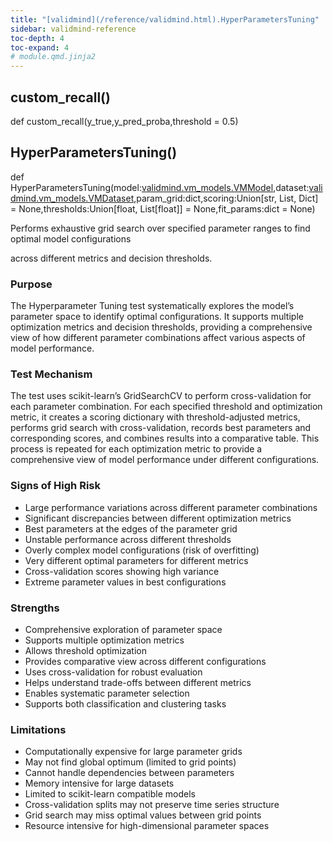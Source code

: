 ```yaml
---
title: "[validmind](/reference/validmind.html).HyperParametersTuning"
sidebar: validmind-reference
toc-depth: 4
toc-expand: 4
# module.qmd.jinja2
---
```


<!-- function.qmd.jinja2 -->

## custom_recall[()]{.muted}

<!-- signatures.jinja2 -->

::: {.signature}

<span class="kw">def</span> <span class="name">custom_recall</span>(<span class="params"><span class="n">y_true</span><span class="muted">,</span></span><span class="params"><span class="n">y_pred_proba</span><span class="muted">,</span></span><span class="params"><span class="n">threshold</span><span class="o"> = </span><span class="kc">0.5</span></span>)

:::

<!-- function.qmd.jinja2 -->

## HyperParametersTuning[()]{.muted}

<!-- signatures.jinja2 -->

::: {.signature}

<span class="kw">def</span> <span class="name">HyperParametersTuning</span>(<span class="params"><span class="n">model</span><span class="p">:</span><span class="nb"><!-- types.jinja2 - format_type --><a href="/reference/validmind/vm_models.html#class-vmmodel">validmind.vm_models.VMModel</a></span><span class="muted">,</span></span><span class="params"><span class="n">dataset</span><span class="p">:</span><span class="nb"><!-- types.jinja2 - format_type --><a href="/reference/validmind/vm_models.html#class-vmdataset">validmind.vm_models.VMDataset</a></span><span class="muted">,</span></span><span class="params"><span class="n">param_grid</span><span class="p">:</span><span class="nb"><!-- types.jinja2 - format_type -->dict</span><span class="muted">,</span></span><span class="params"><span class="n">scoring</span><span class="p">:</span><span class="nb"><!-- types.jinja2 - format_type --><!-- types.jinja2 - format_type -->Union\[<!-- types.jinja2 - format_type -->str, <!-- types.jinja2 - format_type -->List, <!-- types.jinja2 - format_type -->Dict\]</span><span class="o"> = </span><span class="kc">None</span><span class="muted">,</span></span><span class="params"><span class="n">thresholds</span><span class="p">:</span><span class="nb"><!-- types.jinja2 - format_type --><!-- types.jinja2 - format_type -->Union\[<!-- types.jinja2 - format_type -->float, <!-- types.jinja2 - format_type --><!-- types.jinja2 - format_type -->List\[<!-- types.jinja2 - format_type -->float\]\]</span><span class="o"> = </span><span class="kc">None</span><span class="muted">,</span></span><span class="params"><span class="n">fit_params</span><span class="p">:</span><span class="nb"><!-- types.jinja2 - format_type -->dict</span><span class="o"> = </span><span class="kc">None</span></span>)

:::

<!-- docstring.jinja2 -->

Performs exhaustive grid search over specified parameter ranges to find optimal model configurations

across different metrics and decision thresholds.

### Purpose

The Hyperparameter Tuning test systematically explores the model's parameter space to identify optimal configurations. It supports multiple optimization metrics and decision thresholds, providing a comprehensive view of how different parameter combinations affect various aspects of model performance.

### Test Mechanism

The test uses scikit-learn's GridSearchCV to perform cross-validation for each parameter combination. For each specified threshold and optimization metric, it creates a scoring dictionary with threshold-adjusted metrics, performs grid search with cross-validation, records best parameters and corresponding scores, and combines results into a comparative table. This process is repeated for each optimization metric to provide a comprehensive view of model performance under different configurations.

### Signs of High Risk

- Large performance variations across different parameter combinations
- Significant discrepancies between different optimization metrics
- Best parameters at the edges of the parameter grid
- Unstable performance across different thresholds
- Overly complex model configurations (risk of overfitting)
- Very different optimal parameters for different metrics
- Cross-validation scores showing high variance
- Extreme parameter values in best configurations

### Strengths

- Comprehensive exploration of parameter space
- Supports multiple optimization metrics
- Allows threshold optimization
- Provides comparative view across different configurations
- Uses cross-validation for robust evaluation
- Helps understand trade-offs between different metrics
- Enables systematic parameter selection
- Supports both classification and clustering tasks

### Limitations

- Computationally expensive for large parameter grids
- May not find global optimum (limited to grid points)
- Cannot handle dependencies between parameters
- Memory intensive for large datasets
- Limited to scikit-learn compatible models
- Cross-validation splits may not preserve time series structure
- Grid search may miss optimal values between grid points
- Resource intensive for high-dimensional parameter spaces
